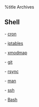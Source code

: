 %title Archives

== Shell ==

-   [[cron|cron]]

-   [[iptables|iptables]]

-   [[xmodmap|xmodmap]]

-   [[git|git]]

-   [[rsync|rsync]]

-   [[man|man]]

-   [[ssh|ssh]] 

-   [[Bash|Bash]]
